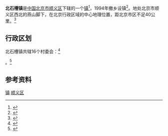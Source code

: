 {{中国乡级行政区
|景观照片文件名 = 
|景观照片描述 = 
|汉语拼音 = 
|其他语言 = 
|其他语言名称 = 
|旧称 = 
|地名出处 = 
|位置图文件名 = 
|位置图描述 = 
|自定义图片= 
|建置时间 = 
|政府驻地 = 北石槽镇府前街5号
|毗邻 = 
|总面积 = 32平方千米
|总人口 = 
|总人口年份 = 
|户籍人口 = 1.39万
|户籍人口年份 = 
|常住人口 = 
|常住人口年份 = 
|人口密度 = 
|GDP = 
|GDP年份 = 
|邮政编码 = 101300
|电话区号 = 10
|官方网站 = http://www.bjshy.gov.cn/web/zwgk/jgxx/zzfhjdbsc/bscz95/index.html
|网站名称 = 北石槽镇
|11/01/13/115/000}}
'''北石槽镇'''是[[中华人民共和国|中国]][[北京市|北京市]][[顺义区|顺义区]]下辖的一个[[行政建制镇|镇]]<ref>{{PRC admin/ref sgc|{{PRC admin/parent|11/01/13/115/000}}}}</ref>，1994年撤乡设镇<ref>{{cite journal|author=李丽珍; 吴为|title=调整部分乡镇行政区划|journal=北京年鉴|year=1995|issn=1002-3658|publisher=北京年鉴社|pages=126}}</ref>。地处北京市顺义区西北的燕山脚下，在北京行政区域的中心地理位置，距北京市区不足40公里。<ref>{{Cite web |url=http://www.chinaquhua.cn/beijing/shunyiqu_beishicaozhen.html |title=北京顺义区北石槽镇 |accessdate=2011-07-29 |archive-date=2011-11-28 |archive-url=https://web.archive.org/web/20111128124346/http://www.chinaquhua.cn/beijing/shunyiqu_beishicaozhen.html |dead-url=no }}</ref>

==行政区划==
北石槽镇共辖16个村委会：<ref>{{PRC admin/ref sgc|11/01/13/115/000}}</ref>

{{PRC admin/children|11/01/13/115/000}}。<ref>{{Cite web |url=http://www.xzqh.org/html/2008/0617/284.html |title=顺义区行政区划（2002年） |accessdate=2011-07-29 |archive-date=2011-09-20 |archive-url=https://web.archive.org/web/20110920152338/http://www.xzqh.org/html/2008/0617/284.html |dead-url=no }}</ref>

==参考资料==
{{reflist}}

{{北京小作品}}
{{顺义区行政区划}}

[[Category:顺义区行政区划|镇]]
[[Category:北京市乡镇|顺义区]]